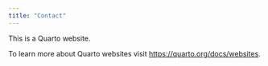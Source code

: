 ```yaml
---
title: "Contact"
---
```


This is a Quarto website.

To learn more about Quarto websites visit <https://quarto.org/docs/websites>.
